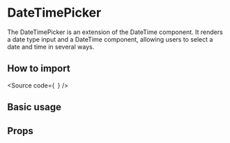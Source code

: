 

<Meta of={Stories} />

# DateTimePicker

The DateTimePicker is an extension of the DateTime component.
It renders a date type input and a DateTime component, allowing users to select a date and time in several ways.

## How to import

<Source
  code={`
`}
/>

## Basic usage

<Canvas of={Stories.Base} />

## Props

<ArgTypes of={Stories} />
